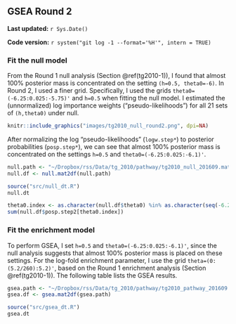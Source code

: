 ## GSEA Round 2 {#tg2010-2}

**Last updated:** `r Sys.Date()`

**Code version:** `r system("git log -1 --format='%H'", intern = TRUE)`

### Fit the null model

From the Round 1 null analysis (Section \@ref(tg2010-1)), I found that almost 100% posterior mass is concentrated on the setting `(h=0.5, theta0=-6)`. In Round 2, I used a finer grid. Specifically, I used the grids `theta0=(-6.25:0.025:-5.75)'` and `h=0.5` when fitting the null model. I estimated the (unnormalized) log importance weights ("pseudo-likelihoods") for all 21 sets of `(h,theta0)` under null.

```r
knitr::include_graphics("images/tg2010_null_round2.png", dpi=NA)
```

After normalizing the log "pseudo-likelihoods" (`logw.step*`) to posterior probabilities (`posp.step*`), we can see that almost 100% posterior mass is concentrated on the settings `h=0.5` and `theta0=(-6.25:0.025:-6.1)'`.
```r
null.path <- "~/Dropbox/rss/Data/tg_2010/pathway/tg2010_null_201609.mat"
null.df <- null.mat2df(null.path)
```

```r
source("src/null_dt.R")
null.dt
```

```r
theta0.index <- as.character(null.df$theta0) %in% as.character(seq(-6.25,-6.1,by=0.025)) 
sum(null.df$posp.step2[theta0.index]) 
```

### Fit the enrichment model

To perform GSEA, I set `h=0.5` and `theta0=(-6.25:0.025:-6.1)'`, since the null analysis suggests that almost 100% posterior mass is placed on these settings. For the log-fold enrichment parameter, I use the grid `theta=(0:(5.2/260):5.2)'`, based on the Round 1 enrichment analysis (Section \@ref(tg2010-1)). The following table lists the GSEA results. 
```r
gsea.path <- "~/Dropbox/rss/Data/tg_2010/pathway/tg2010_pathway_201609.mat"
gsea.df <- gsea.mat2df(gsea.path) 
```

```r
source("src/gsea_dt.R")
gsea.dt
```


